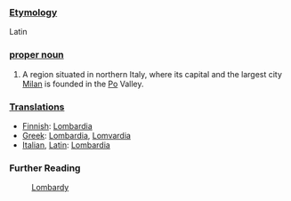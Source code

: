 ===[[Etymology]]===

Latin

===[[proper noun]]===

#A region situated in northern Italy, where its capital and the largest city [[Milan]] is founded in the [[Po]] Valley.

===[[Translation]]s===

*[[Finnish]]: [[Lombardia]]
*[[Greek]]: [[Lombardia]], [[Lomvardia]]
*[[Italian]], [[Latin]]: [[Lombardia]]

===Further Reading===

:[[en:Lombardy|Lombardy]]